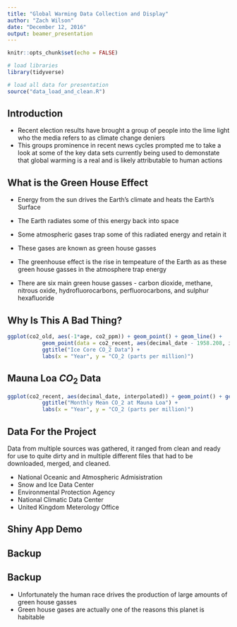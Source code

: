 ```yaml
---
title: "Global Warming Data Collection and Display"
author: "Zach Wilson"
date: "December 12, 2016"
output: beamer_presentation
---
```


```r
knitr::opts_chunk$set(echo = FALSE)
```

```r
# load libraries
library(tidyverse)
```

```r
# load all data for presentation
source("data_load_and_clean.R")
```

## Introduction
- Recent election results have brought a group of people into the lime light who the media refers to as climate change deniers
- This groups prominence in recent news cycles prompted me to take a look at some of the key data sets currently being used to demonstate that global warming is a real and is likely attributable to human actions

## What is the Green House Effect
- Energy from the sun drives the Earth's climate and heats the Earth's Surface
- The Earth radiates some of this energy back into space
- Some atmospheric gases trap some of this radiated energy and retain it
- These gases are known as green house gasses
- The greenhouse effect is the rise in tempeature of the Earth as as these green house gasses in the atmosphere trap energy

- There are six main green house gasses - carbon dioxide, methane, nitrous oxide, hydrofluorocarbons, perfluorocarbons, and sulphur hexafluoride

## Why Is This A Bad Thing?
```r
ggplot(co2_old, aes(-1*age, co2_ppm)) + geom_point() + geom_line() +
           geom_point(data = co2_recent, aes(decimal_date - 1958.208, interpolated)) + geom_line() +
           ggtitle("Ice Core CO_2 Data") +
           labs(x = "Year", y = "CO_2 (parts per million)")
```

## Mauna Loa $CO_2$ Data
```r
ggplot(co2_recent, aes(decimal_date, interpolated)) + geom_point() + geom_line() + 
           ggtitle("Monthly Mean CO_2 at Mauna Loa") +
           labs(x = "Year", y = "CO_2 (parts per million)")
```

## Data For the Project
Data from multiple sources was gathered, it ranged from clean and ready for use to quite dirty and in multiple different files that had to be downloaded, merged, and cleaned.

- National Oceanic and Atmospheric Admisistration
- Snow and Ice Data Center
- Environmental Protection Agency
- National Climatic Data Center
- United Kingdom Meterology Office

## Shiny App Demo

## Backup

## Backup
- Unfortunately the human race drives the production of large amounts of green house gasses
- Green house gases are actually one of the reasons this planet is habitable